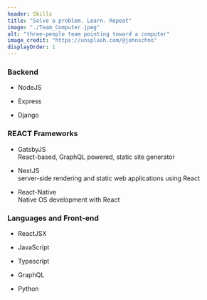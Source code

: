```yaml
---
header: Skills
title: "Solve a problem. Learn. Repeat"
image: "./Team_Computer.jpeg"
alt: "three-people team pointing toward a computer"
image_credit: "https://unsplash.com/@johnschno"
displayOrder: 1
---
```


### Backend   
- NodeJS

- Express

- Django

### REACT Frameworks  
- GatsbyJS   
React-based, GraphQL powered, static site generator

- NextJS  
server-side rendering and static web applications using React

- React-Native  
Native OS development with React

### Languages and Front-end  
- ReactJSX

- JavaScript

- Typescript

- GraphQL

- Python
